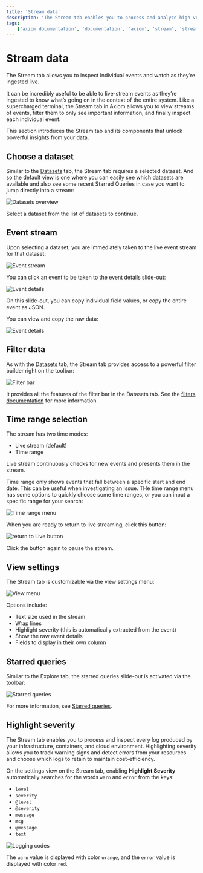```yaml
---
title: 'Stream data'
description: 'The Stream tab enables you to process and analyze high volumes of high-velocity data from a variety of sources in real time.'
tags:
    ['axiom documentation', 'documentation', 'axiom', 'stream', 'streaming data', 'events', 'filtering', 'starred queries', 'level', 'debug', 'error', 'info', 'severity']
---
```


# Stream data

The Stream tab allows you to inspect individual events and watch as they’re ingested live.

It can be incredibly useful to be able to live-stream events as they’re ingested to know what’s going on in the context of the entire system. Like a supercharged terminal, the Stream tab in Axiom allows you to view streams of events, filter them to only see important information, and finally inspect each individual event.

This section introduces the Stream tab and its components that unlock powerful insights from your data.

## Choose a dataset

Similar to the [Datasets](/docs/query-data/datasets) tab, the Stream tab requires a selected dataset. And so the default view is one where you can easily see which datasets are available and also see some recent Starred Queries in case you want to jump directly into a stream:

![Datasets overview](/doc-assets/shots/choose-a-dataset-1.png 'Datasets overview')

Select a dataset from the list of datasets to continue.

## Event stream

Upon selecting a dataset, you are immediately taken to the live event stream for that dataset:

![Event stream](/doc-assets/shots/event-stream-1.png 'Event stream')

You can click an event to be taken to the event details slide-out:

![Event details](/doc-assets/shots/event-slideout-1.png 'Event details')

On this slide-out, you can copy individual field values, or copy the entire event as JSON.

You can view and copy the raw data:

![Event details](/doc-assets/shots/raw-data-1.png 'Event details')

## Filter data

As with the [Datasets](/docs/query-data/datasets#filters) tab, the Stream tab provides access to a powerful filter builder right on the toolbar:

![Filter bar](/doc-assets/shots/filtering-1.png 'Filter bar')

It provides all the features of the filter bar in the Datasets tab. See the [filters documentation](/docs/query-data/datasets#filters) for more information.

## Time range selection

The stream has two time modes:

- Live stream (default)
- Time range

Live stream continuously checks for new events and presents them in the stream.

Time range only shows events that fall between a specific start and end date. This can be useful when investigating an issue. THe time range menu has some options to quickly choose some time ranges, or you can input a specific range for your search:

![Time range menu](/doc-assets/shots/time-range-selection.gif 'Time range menu')

When you are ready to return to live streaming, click this button:

![return to Live button](/doc-assets/shots/stream-live-button.gif 'return to Live button')

Click the button again to pause the stream.

## View settings

The Stream tab is customizable via the view settings menu:

![View menu](/doc-assets/shots/view-settings-1.png 'View menu')

Options include:

- Text size used in the stream
- Wrap lines
- Highlight severity (this is automatically extracted from the event)
- Show the raw event details
- Fields to display in their own column

## Starred queries

Similar to the Explore tab, the starred queries slide-out is activated via the toolbar:

![Starred queries](/doc-assets/shots/stream-starred.png 'Starred queries')

For more information, see [Starred queries](/docs/query-data/datasets#starred-queries).

## Highlight severity

The Stream tab enables you to process and inspect every log produced by your infrastructure, containers, and cloud environment. Highlighting severity allows you to track warning signs and detect errors from your resources and choose which logs to retain to maintain cost-efficiency.

On the settings view on the Stream tab, enabling **Highlight Severity** automatically searches for the words `warn` and `error` from the keys: 

- `level`
- `severity`
- `@level`
- `@severity`
- `message`
- `msg`
- `@message`
- `text`

![Logging codes](/doc-assets/shots/highlight-severity-1.png 'Logging codes')

The `warn` value is displayed with color `orange`, and the `error` value is displayed with color `red`.
